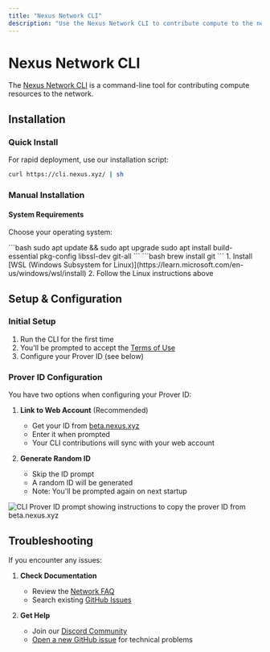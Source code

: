 ```yaml
---
title: "Nexus Network CLI"
description: "Use the Nexus Network CLI to contribute compute to the network"
---
```




# Nexus Network CLI

The [Nexus Network CLI](https://github.com/nexus-xyz/network-api) is a command-line tool for contributing compute resources to the network.

## Installation

### Quick Install
For rapid deployment, use our installation script:

```bash
curl https://cli.nexus.xyz/ | sh
```

### Manual Installation

#### System Requirements
Choose your operating system:

<Tabs>
  <Tab title="Linux">
    ```bash
    sudo apt update && sudo apt upgrade
    sudo apt install build-essential pkg-config libssl-dev git-all
    ```
  </Tab>
  <Tab title="macOS">
    ```bash
    brew install git
    ```
  </Tab>
  <Tab title="Windows">
    1. Install [WSL (Windows Subsystem for Linux)](https://learn.microsoft.com/en-us/windows/wsl/install)
    2. Follow the Linux instructions above
  </Tab>
</Tabs>

## Setup & Configuration

### Initial Setup
1. Run the CLI for the first time
2. You'll be prompted to accept the [Terms of Use](https://nexus.xyz/terms-of-use)
3. Configure your Prover ID (see below)

### Prover ID Configuration
You have two options when configuring your Prover ID:

1. **Link to Web Account** (Recommended)
   - Get your ID from [beta.nexus.xyz](https://beta.nexus.xyz/)
   - Enter it when prompted
   - Your CLI contributions will sync with your web account

2. **Generate Random ID**
   - Skip the ID prompt
   - A random ID will be generated
   - Note: You'll be prompted again on next startup

<Image 
  src="/images/cli-prover-id.png"
  alt="CLI Prover ID prompt showing instructions to copy the prover ID from beta.nexus.xyz"
  width={800}
  height={400}
/>

## Troubleshooting

If you encounter any issues:

1. **Check Documentation**
   - Review the [Network FAQ](/network#network-faqs)
   - Search existing [GitHub Issues](https://github.com/nexus-xyz/network-api/issues)

2. **Get Help**
   - Join our [Discord Community](https://discord.gg/nexus-xyz)
   - [Open a new GitHub issue](https://github.com/nexus-xyz/network-api/issues/new) for technical problems
